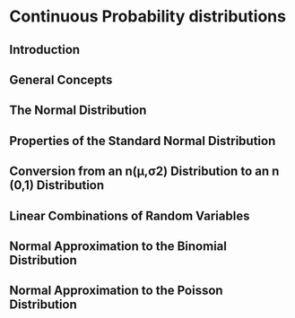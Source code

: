 # Continuous Probability distributions

## Introduction 

## General Concepts 

## The Normal Distribution 

## Properties of the Standard Normal Distribution 

## Conversion from an n(μ,σ2) Distribution to an n (0,1) Distribution 

## Linear Combinations of Random Variables 

## Normal Approximation to the Binomial Distribution 

## Normal Approximation to the Poisson Distribution 